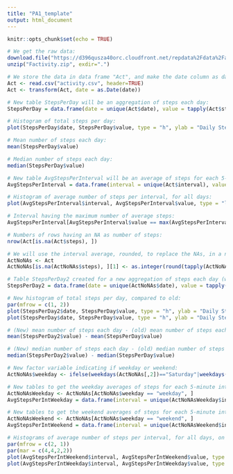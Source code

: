 ---
title: "PA1_template"
output: html_document
---

```{r setup, include=FALSE}
knitr::opts_chunk$set(echo = TRUE)
```


```{r}
# We get the raw data:
download.file("https://d396qusza40orc.cloudfront.net/repdata%2Fdata%2Factivity.zip", destfile = "Factivity.zip", method = "curl")
unzip("Factivity.zip", exdir=".")

# We store the data in data frame "Act", and make the date column as dates:
Act <- read.csv("activity.csv", header=TRUE)
Act <- transform(Act, date = as.Date(date))

# New table StepsPerDay will be an aggregation of steps each day:
StepsPerDay = data.frame(date = unique(Act$date), value = tapply(Act$steps, Act$date, sum, simplify = TRUE, na.rm=TRUE))

# Histogram of total steps per day:
plot(StepsPerDay$date, StepsPerDay$value, type = "h", ylab = "Daily Steps", xlab = "Date (Year = 2012)", main = "Total Steps per Day")

# Mean number of steps each day:
mean(StepsPerDay$value)

# Median number of steps each day:
median(StepsPerDay$value)

# New table AvgStepsPerInterval will be an average of steps for each 5-minute interval:
AvgStepsPerInterval = data.frame(interval = unique(Act$interval), value = tapply(Act$steps, Act$interval, mean, simplify = TRUE, na.rm=TRUE))

# Histogram of average number of steps per interval, for all days:
plot(AvgStepsPerInterval$interval, AvgStepsPerInterval$value, type = "l", xlab = "Time Interval", ylab = "Avg Number of Steps")

# Interval having the maximum number of average steps:
AvgStepsPerInterval[AvgStepsPerInterval$value == max(AvgStepsPerInterval$value), ]

# Numbers of rows having an NA as number of steps:
nrow(Act[is.na(Act$steps), ])

# We will use the interval average, rounded, to replace the NAs, in a new data frame:
ActNoNAs <- Act
ActNoNAs[is.na(ActNoNAs$steps), ][1] <- as.integer(round(tapply(ActNoNAs$steps, ActNoNAs$interval, mean, simplify = TRUE, na.rm=TRUE)))

# Table StepsPerDay2 created for a new aggregation of steps each day (with no NAs!):
StepsPerDay2 = data.frame(date = unique(ActNoNAs$date), value = tapply(ActNoNAs$steps, ActNoNAs$date, sum, simplify = TRUE))

# New histogram of total steps per day, compared to old:
par(mfrow = c(1, 2))
plot(StepsPerDay2$date, StepsPerDay$value, type = "h", ylab = "Daily Steps", xlab = "Date (Year = 2012)", main = "Steps/Day (NAs replaced)")
plot(StepsPerDay$date, StepsPerDay$value, type = "h", ylab = "Daily Steps", xlab = "Date (Year = 2012)", main = "Steps/Day (NAs ignored)")

# (New) mean number of steps each day - (old) mean number of steps each day:
mean(StepsPerDay2$value) - mean(StepsPerDay$value)

# (New) median number of steps each day - (old) median number of steps each day:
median(StepsPerDay2$value) - median(StepsPerDay$value)

# New factor variable indicating if weekday or weekend:
ActNoNAs$weekday <- ifelse(weekdays(ActNoNAs[,2])=="Saturday"|weekdays(ActNoNAs[,2])=="Sunday", "weekend", "weekday")

# New tables to get the weekday averages of steps for each 5-minute interval:
ActNoNAsWeekday <- ActNoNAs[ActNoNAs$weekday == "weekday", ]
AvgStepsPerIntWeekday = data.frame(interval = unique(ActNoNAsWeekday$interval), value = tapply(ActNoNAsWeekday$steps, ActNoNAsWeekday$interval, mean, simplify = TRUE, na.rm=TRUE))

# New tables to get the weekend averages of steps for each 5-minute interval:
ActNoNAsWeekend <- ActNoNAs[ActNoNAs$weekday == "weekend", ]
AvgStepsPerIntWeekend = data.frame(interval = unique(ActNoNAsWeekend$interval), value = tapply(ActNoNAsWeekend$steps, ActNoNAsWeekend$interval, mean, simplify = TRUE, na.rm=TRUE))

# Histograms of average number of steps per interval, for all days, on weekdays and weekends:
par(mfrow = c(2, 1))
par(mar = c(4,4,2,2))
plot(AvgStepsPerIntWeekend$interval, AvgStepsPerIntWeekend$value, type = "l", xlab = "", ylab = "Number of Steps", main = "weekend", col = "blue")
plot(AvgStepsPerIntWeekday$interval, AvgStepsPerIntWeekday$value, type = "l", xlab = "Interval", ylab = "Number of Steps", main = "weekday", col = "blue")
```


